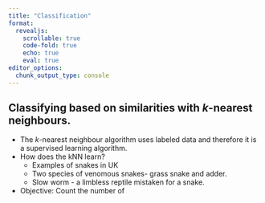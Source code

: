 ```yaml
---
title: "Classification"
format: 
  revealjs:
    scrollable: true
    code-fold: true
    echo: true
    eval: true
editor_options: 
  chunk_output_type: console
---
```


## Classifying based on similarities with *k*-nearest neighbours.

- The *k*-nearest neighbour algorithm uses labeled data and therefore it is a supervised learning algorithm.
- How does the kNN learn?
  - Examples of snakes in UK 
  - Two species of venomous snakes- grass snake and adder.
  - Slow worm - a limbless reptile mistaken for a snake.
- Objective: Count the number of 